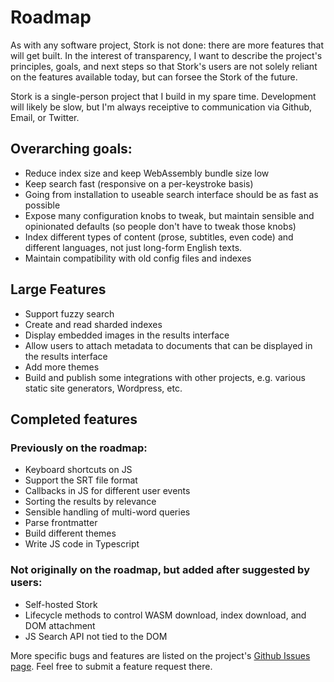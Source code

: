 # Roadmap

As with any software project, Stork is not done: there are more features that will get built. In the interest of transparency, I want to describe the project's principles, goals, and next steps so that Stork's users are not solely reliant on the features available today, but can forsee the Stork of the future.

Stork is a single-person project that I build in my spare time. Development will likely be slow, but I'm always receiptive to communication via Github, Email, or Twitter.

## Overarching goals:

- Reduce index size and keep WebAssembly bundle size low
- Keep search fast (responsive on a per-keystroke basis)
- Going from installation to useable search interface should be as fast as possible
- Expose many configuration knobs to tweak, but maintain sensible and opinionated defaults (so people don't have to tweak those knobs)
- Index different types of content (prose, subtitles, even code) and different languages, not just long-form English texts.
- Maintain compatibility with old config files and indexes

## Large Features

- Support fuzzy search
- Create and read sharded indexes
- Display embedded images in the results interface
- Allow users to attach metadata to documents that can be displayed in the results interface
- Add more themes
- Build and publish some integrations with other projects, e.g. various static site generators, Wordpress, etc.

## Completed features

### Previously on the roadmap:

- Keyboard shortcuts on JS
- Support the SRT file format
- Callbacks in JS for different user events
- Sorting the results by relevance
- Sensible handling of multi-word queries
- Parse frontmatter
- Build different themes
- Write JS code in Typescript

### Not originally on the roadmap, but added after suggested by users:

- Self-hosted Stork
- Lifecycle methods to control WASM download, index download, and DOM attachment
- JS Search API not tied to the DOM

More specific bugs and features are listed on the project's [Github Issues page](https://github.com/jameslittle230/stork/issues). Feel free to submit a feature request there.
